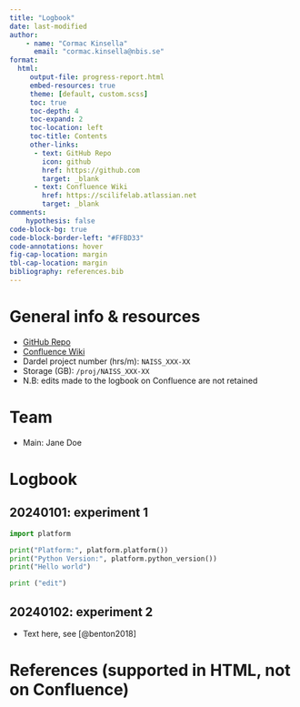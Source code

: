 ```yaml
---
title: "Logbook"
date: last-modified
author:
    - name: "Cormac Kinsella"
      email: "cormac.kinsella@nbis.se"
format:
  html:
     output-file: progress-report.html
     embed-resources: true
     theme: [default, custom.scss]
     toc: true
     toc-depth: 4
     toc-expand: 2
     toc-location: left
     toc-title: Contents
     other-links:
      - text: GitHub Repo
        icon: github
        href: https://github.com
        target: _blank
      - text: Confluence Wiki
        href: https://scilifelab.atlassian.net
        target: _blank
comments:
    hypothesis: false
code-block-bg: true
code-block-border-left: "#FFBD33"
code-annotations: hover
fig-cap-location: margin
tbl-cap-location: margin
bibliography: references.bib
---
```


# General info & resources

- [GitHub Repo](https://github.com)
- [Confluence Wiki](https://scilifelab.atlassian.net)
- Dardel project number (hrs/m): `NAISS_XXX-XX`
- Storage (GB): `/proj/NAISS_XXX-XX`
- N.B: edits made to the logbook on Confluence are not retained

# Team

- Main: Jane Doe

# Logbook

## 20240101: experiment 1

```python

import platform

print("Platform:", platform.platform())
print("Python Version:", platform.python_version())
print("Hello world")

print ("edit")
```

## 20240102: experiment 2

- Text here, see [@benton2018]

# References (supported in HTML, not on Confluence)

::: {#refs}
:::
